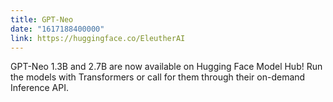 ```yaml
---
title: GPT-Neo
date: "1617188400000"
link: https://huggingface.co/EleutherAI
---
```

GPT-Neo 1.3B and 2.7B are now available on Hugging Face Model Hub! Run the models with Transformers or call for them through their on-demand Inference API.